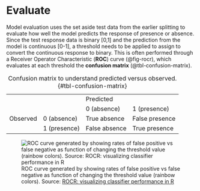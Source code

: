 # Evaluate

Model evaluation uses the set aside test data from the earlier splitting to evaluate how well the model predicts the response of presence or absence. Since the test response data is binary \[0,1\] and the prediction from the model is continuous \[0-1\], a threshold needs to be applied to assign to convert the continuous response to binary. This is often performed through a Receiver Operator Characteristic (**ROC**) curve (@fig-rocr), which evaluates at each threshold the **confusion matrix** (@tbl-confusion-matrix).

|          |              |               |                |
|----------|--------------|---------------|----------------|
|          |              | Predicted     |                |
|          |              | 0 (absence)   | 1 (presence)   |
| Observed | 0 (absence)  | True absence  | False presence |
|          | 1 (presence) | False absence | True presence  |

: Confusion matrix to understand predicted versus observed. {#tbl-confusion-matrix}

![ROC curve generated by showing rates of false positive vs false negative as function of changing the threshold value (rainbow colors). Source: [ROCR: visualizing classifier performance in R](https://cran.rstudio.com/web/packages/ROCR/vignettes/ROCR.html)](figures/rocr.png){#fig-rocr}
